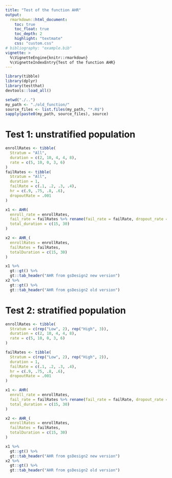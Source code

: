 ```yaml
---
title: "Test of the function AHR"
output:
  rmarkdown::html_document:
    toc: true
    toc_float: true
    toc_depth: 2
    highlight: "textmate"
    css: "custom.css"
# bibliography: "example.bib"
vignette: >
  %\VignetteEngine{knitr::rmarkdown}
  %\VignetteIndexEntry{Test of the function AHR}
---
```


```r
library(tibble)
library(dplyr)
library(testthat)
devtools::load_all()
```

```r
setwd("./..")
my_path <- "./old_function/"
source_files <- list.files(my_path, "*.R$")
sapply(paste0(my_path, source_files), source)
```

# Test 1: unstratified population

```r
enrollRates <- tibble(
  Stratum = "All",
  duration = c(2, 10, 4, 4, 8),
  rate = c(5, 10, 0, 3, 6)
)
failRates <- tibble(
  Stratum = "All",
  duration = 1,
  failRate = c(.1, .2, .3, .4),
  hr = c(.9, .75, .8, .6),
  dropoutRate = .001
)

x1 <- AHR(
  enroll_rate = enrollRates,
  fail_rate = failRates %>% rename(fail_rate = failRate, dropout_rate = dropoutRate),
  total_duration = c(15, 30)
)

x2 <- AHR_(
  enrollRates = enrollRates,
  failRates = failRates,
  totalDuration = c(15, 30)
)

x1 %>%
  gt::gt() %>%
  gt::tab_header("AHR from gsDesign2 new version")
x2 %>%
  gt::gt() %>%
  gt::tab_header("AHR from gsDesign2 old version")
```

# Test 2: stratified population

```r
enrollRates <- tibble(
  Stratum = c(rep("Low", 2), rep("High", 3)),
  duration = c(2, 10, 4, 4, 8),
  rate = c(5, 10, 0, 3, 6)
)

failRates <- tibble(
  Stratum = c(rep("Low", 2), rep("High", 2)),
  duration = 1,
  failRate = c(.1, .2, .3, .4),
  hr = c(.9, .75, .8, .6),
  dropoutRate = .001
)

x1 <- AHR(
  enroll_rate = enrollRates,
  fail_rate = failRates %>% rename(fail_rate = failRate, dropout_rate = dropoutRate),
  total_duration = c(15, 30)
)

x2 <- AHR_(
  enrollRates = enrollRates,
  failRates = failRates,
  totalDuration = c(15, 30)
)

x1 %>%
  gt::gt() %>%
  gt::tab_header("AHR from gsDesign2 new version")
x2 %>%
  gt::gt() %>%
  gt::tab_header("AHR from gsDesign2 old version")
```
